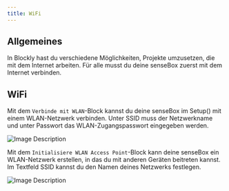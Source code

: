 ```yaml
---
title: WiFi
---
```


## Allgemeines

In Blockly hast du verschiedene Möglichkeiten, Projekte umzusetzen, die mit dem Internet arbeiten. Für alle musst du deine senseBox zuerst mit dem Internet verbinden.

## WiFi

Mit dem `Verbinde mit WLAN`-Block kannst du deine senseBox im Setup() mit einem WLAN-Netzwerk verbinden. Unter SSID muss der Netzwerkname und unter Passwort das WLAN-Zugangspasswort eingegeben werden.

![Image Description](/img/blockly-bilder/web-wifi/blockly-Web-Wifi-1.svg)

Mit dem `Initialisiere WLAN Access Point`-Block kann deine senseBox ein WLAN-Netzwerk erstellen, in das du mit anderen Geräten beitreten kannst. Im Textfeld SSID kannst du den Namen deines Netzwerks festlegen.

![Image Description](/img/blockly-bilder/web-wifi/blockly-Web-Wifi-2.svg)
